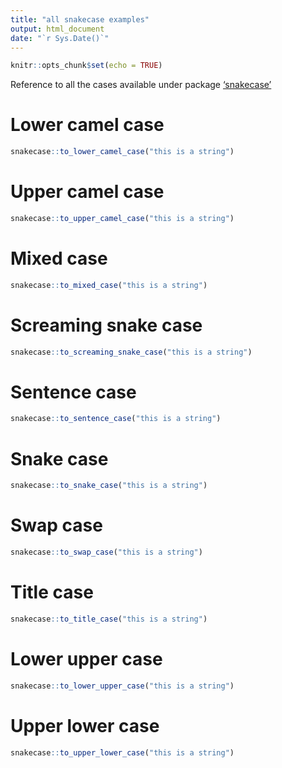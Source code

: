```yaml
---
title: "all snakecase examples"
output: html_document
date: "`r Sys.Date()`"
---
```


```r
knitr::opts_chunk$set(echo = TRUE)
```

Reference to all the cases available under package ['snakecase'](https://github.com/Tazinho/snakecase)

# Lower camel case
```r
snakecase::to_lower_camel_case("this is a string")

```

# Upper camel case
```r
snakecase::to_upper_camel_case("this is a string")
```

# Mixed case
```r
snakecase::to_mixed_case("this is a string")
```

# Screaming snake case
```r
snakecase::to_screaming_snake_case("this is a string")
```

# Sentence case
```r
snakecase::to_sentence_case("this is a string")
```

# Snake case
```r
snakecase::to_snake_case("this is a string")
```

# Swap case
```r
snakecase::to_swap_case("this is a string")
```

# Title case
```r
snakecase::to_title_case("this is a string")
```

# Lower upper case
```r
snakecase::to_lower_upper_case("this is a string")
```

# Upper lower case
```r
snakecase::to_upper_lower_case("this is a string")
```

